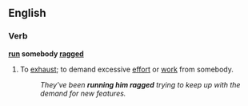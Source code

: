 ==English==

===Verb===
'''[[run]] somebody [[ragged]]'''
# {{idiomatic}} To [[exhaust]]; to demand excessive [[effort]] or [[work]] from somebody.
#: ''They've been '''running him ragged''' trying to keep up with the demand for new features.''